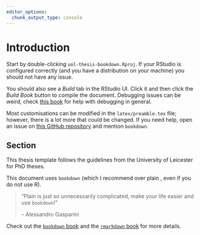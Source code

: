 ```yaml
---
editor_options: 
  chunk_output_type: console
---
```


# Introduction {#intro}

Start by double-clicking `uol-thesis-bookdown.Rproj`.
If your RStudio is configured correctly (and you have a \LaTeX{} distribution on your machine) you should not have any issue.

You should also see a _Build_ tab in the RStudio UI. 
Click it and then click the _Build Book_ button to compile the document.
Debugging issues can be weird, check [this book](https://www.goodreads.com/en/book/show/29437996-copying-and-pasting-from-stack-overflow) for help with debugging in general.

Most customisations can be modified in the `latex/preamble.tex` file; however, there is a lot more that could be changed.
If you need help, open an issue on [this GitHub repository](https://github.com/ellessenne/uol-thesis) and mention `bookdown`.

## Section {#intro-section}

This thesis template follows the guidelines from the University of Leicester for PhD theses.

This document uses `bookdown` (which I recommend over plain \LaTeX{}, even if you do not use R).

> "Plain \LaTeX{} is just so unnecessarily complicated, make your life easier and use `bookdown`!"
>
> -- Alessandro Gasparini

Check out the [`bookdown` book](https://bookdown.org/yihui/bookdown/) and the [`rmarkdown` book](https://bookdown.org/yihui/rmarkdown/) for more details.
